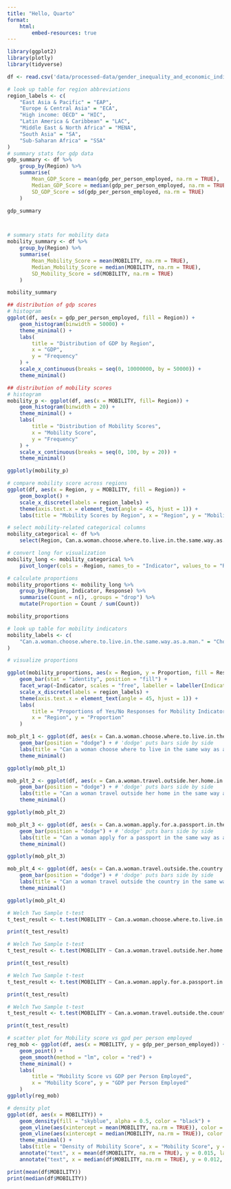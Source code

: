 ```yaml
---
title: "Hello, Quarto"
format: 
    html:
        embed-resources: true
---
```


```r
library(ggplot2)
library(plotly)
library(tidyverse)

df <- read.csv('data/processed-data/gender_inequality_and_economic_indicators_dataset_clean_final.csv')
```


```r
# look up table for region abbreviations
region_labels <- c(
    "East Asia & Pacific" = "EAP",
    "Europe & Central Asia" = "ECA",
    "High income: OECD" = "HIC",
    "Latin America & Caribbean" = "LAC",
    "Middle East & North Africa" = "MENA",
    "South Asia" = "SA",
    "Sub-Saharan Africa" = "SSA"
)
# summary stats for gdp data
gdp_summary <- df %>%
    group_by(Region) %>%
    summarise(
        Mean_GDP_Score = mean(gdp_per_person_employed, na.rm = TRUE),
        Median_GDP_Score = median(gdp_per_person_employed, na.rm = TRUE),
        SD_GDP_Score = sd(gdp_per_person_employed, na.rm = TRUE)
    )

gdp_summary



# summary stats for mobility data
mobility_summary <- df %>%
    group_by(Region) %>%
    summarise(
        Mean_Mobility_Score = mean(MOBILITY, na.rm = TRUE),
        Median_Mobility_Score = median(MOBILITY, na.rm = TRUE),
        SD_Mobility_Score = sd(MOBILITY, na.rm = TRUE)
    )

mobility_summary

```

 
```r
## distribution of gdp scores
# histogram
ggplot(df, aes(x = gdp_per_person_employed, fill = Region)) +
    geom_histogram(binwidth = 50000) +
    theme_minimal() +
    labs(
        title = "Distribution of GDP by Region",
        x = "GDP",
        y = "Frequency"
    ) +
    scale_x_continuous(breaks = seq(0, 10000000, by = 50000)) +
    theme_minimal()

```



```r
## distribution of mobility scores
# histogram
mobility_p <- ggplot(df, aes(x = MOBILITY, fill= Region)) +
    geom_histogram(binwidth = 20) +
    theme_minimal() +
    labs(
        title = "Distribution of Mobility Scores",
        x = "Mobility Score",
        y = "Frequency"
    ) +
    scale_x_continuous(breaks = seq(0, 100, by = 20)) +
    theme_minimal()

ggplotly(mobility_p)
```


```r
# compare mobility score across regions
ggplot(df, aes(x = Region, y = MOBILITY, fill = Region)) +
    geom_boxplot() +
    scale_x_discrete(labels = region_labels) +
    theme(axis.text.x = element_text(angle = 45, hjust = 1)) +
    labs(title = "Mobility Scores by Region", x = "Region", y = "Mobility Score")
```




```r
# select mobility-related categorical columns
mobility_categorical <- df %>%
    select(Region, Can.a.woman.choose.where.to.live.in.the.same.way.as.a.man., Can.a.woman.travel.outside.her.home.in.the.same.way.as.a.man., Can.a.woman.apply.for.a.passport.in.the.same.way.as.a.man., Can.a.woman.travel.outside.the.country.in.the.same.way.as.a.man.)

# convert long for visualization
mobility_long <- mobility_categorical %>%
    pivot_longer(cols = -Region, names_to = "Indicator", values_to = "Response")

# calculate proportions
mobility_proportions <- mobility_long %>%
    group_by(Region, Indicator, Response) %>%
    summarise(Count = n(), .groups = "drop") %>%
    mutate(Proportion = Count / sum(Count))

mobility_proportions
```


```r
# look up table for mobility indicators
mobility_labels <- c(
    "Can.a.woman.choose.where.to.live.in.the.same.way.as.a.man." = "Choice of Living Situation", "Can.a.woman.travel.outside.her.home.in.the.same.way.as.a.man." = "Travel Outside Home", "Can.a.woman.apply.for.a.passport.in.the.same.way.as.a.man." = "Passport Acquisition", "Can.a.woman.travel.outside.the.country.in.the.same.way.as.a.man." = "Intercontinental Travel"
)

# visualize proportions

ggplot(mobility_proportions, aes(x = Region, y = Proportion, fill = Response)) +
    geom_bar(stat = "identity", position = "fill") +
    facet_wrap(~Indicator, scales = "free", labeller = labeller(Indicator = mobility_labels)) +
    scale_x_discrete(labels = region_labels) +
    theme(axis.text.x = element_text(angle = 45, hjust = 1)) +
    labs(
        title = "Proportions of Yes/No Responses for Mobility Indicators By Region",
        x = "Region", y = "Proportion"
    )
```


```r
mob_plt_1 <- ggplot(df, aes(x = Can.a.woman.choose.where.to.live.in.the.same.way.as.a.man., fill = Region)) +
    geom_bar(position = "dodge") + # 'dodge' puts bars side by side
    labs(title = "Can a woman choose where to live in the same way as a man by Region", x = "Can a woman choose where to live in the same way as a man", y = "Count") +
    theme_minimal()

ggplotly(mob_plt_1)

```

```r
mob_plt_2 <- ggplot(df, aes(x = Can.a.woman.travel.outside.her.home.in.the.same.way.as.a.man., fill = Region)) +
    geom_bar(position = "dodge") + # 'dodge' puts bars side by side
    labs(title = "Can a woman travel outside her home in the same way as a man", x = "Can a woman travel outside her home in the same way as a man", y = "Count") +
    theme_minimal()

ggplotly(mob_plt_2)
```

```r
mob_plt_3 <- ggplot(df, aes(x = Can.a.woman.apply.for.a.passport.in.the.same.way.as.a.man., fill = Region)) +
    geom_bar(position = "dodge") + # 'dodge' puts bars side by side
    labs(title = "Can a woman apply for a passport in the same way as a man", x = "Can a woman apply for a passport in the same was as a man", y = "Count") +
    theme_minimal()

ggplotly(mob_plt_3)
```

```r
mob_plt_4 <- ggplot(df, aes(x = Can.a.woman.travel.outside.the.country.in.the.same.way.as.a.man., fill = Region)) +
    geom_bar(position = "dodge") + # 'dodge' puts bars side by side
    labs(title = "Can a woman travel outside the country in the same way as a man?", x = "Can a woman travel outside the country in the same way as a man?", y = "Count") +
    theme_minimal()

ggplotly(mob_plt_4)
```



```r
# Welch Two Sample t-test
t_test_result <- t.test(MOBILITY ~ Can.a.woman.choose.where.to.live.in.the.same.way.as.a.man., data = df)

print(t_test_result)

```

```r
# Welch Two Sample t-test
t_test_result <- t.test(MOBILITY ~ Can.a.woman.travel.outside.her.home.in.the.same.way.as.a.man., data = df)

print(t_test_result)

```


```r
# Welch Two Sample t-test
t_test_result <- t.test(MOBILITY ~ Can.a.woman.apply.for.a.passport.in.the.same.way.as.a.man., data = df)

print(t_test_result)

```

```r
# Welch Two Sample t-test
t_test_result <- t.test(MOBILITY ~ Can.a.woman.travel.outside.the.country.in.the.same.way.as.a.man., data = df)

print(t_test_result)

```


```r
# scatter plot for Mobility score vs gpd per person employed
reg_mob <- ggplot(df, aes(x = MOBILITY, y = gdp_per_person_employed)) +
    geom_point() +
    geom_smooth(method = "lm", color = "red") +
    theme_minimal() +
    labs(
        title = "Mobility Score vs GDP per Person Employed",
        x = "Mobility Score", y = "GDP per Person Employed"
    )
ggplotly(reg_mob)

```

```r
# density plot
ggplot(df, aes(x = MOBILITY)) +
    geom_density(fill = "skyblue", alpha = 0.5, color = "black") +
    geom_vline(aes(xintercept = mean(MOBILITY, na.rm = TRUE)), color = "red", linetype = "dashed", linewidth = 1) +
    geom_vline(aes(xintercept = median(MOBILITY, na.rm = TRUE)), color = "blue", linetype = "dashed", linewidth = 1) +
    theme_minimal() +
    labs(title = "Density of Mobility Score", x = "Mobility Score", y = "Density") +
    annotate("text", x = mean(df$MOBILITY, na.rm = TRUE), y = 0.015, label = "Mean", color = "red", angle = 90, vjust = 1.5) +
    annotate("text", x = median(df$MOBILITY, na.rm = TRUE), y = 0.012, label = "Median", color = "blue", angle = 90, vjust = 1.5)

print(mean(df$MOBILITY))
print(median(df$MOBILITY))
```
